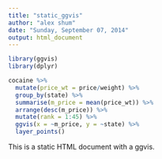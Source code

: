 ```yaml
---
title: "static_ggvis"
author: "alex shum"
date: "Sunday, September 07, 2014"
output: html_document
---
```


```r
library(ggvis)
library(dplyr)

cocaine %>% 
  mutate(price_wt = price/weight) %>% 
  group_by(state) %>% 
  summarise(m_price = mean(price_wt)) %>% 
  arrange(desc(m_price)) %>%
  mutate(rank = 1:45) %>%
  ggvis(x = ~m_price, y = ~state) %>%
  layer_points()

```

This is a static HTML document with a ggvis.
